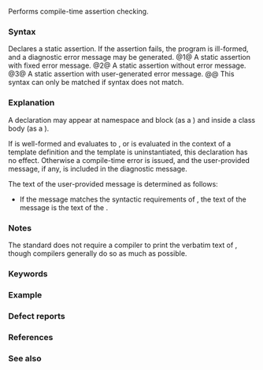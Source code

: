 {{title|{{tt|static_assert}} declaration {{mark since c++11}}}}
{{cpp/language/declarations/navbar}}

Performs compile-time assertion checking.

===Syntax===
{{anchor|Version 1}}{{anchor|Version 2}}{{anchor|Version 3}}
{{sdsc begin}}
{{sdsc|num=1|
{{ttb|static_assert(}} {{spar|bool-constexpr}} {{ttb|,}} {{spar|unevaluated-string}} {{ttb|)}}
}}
{{sdsc|num=2|notes={{mark since c++17}}|
{{ttb|static_assert(}} {{spar|bool-constexpr}} {{ttb|)}}
}}
{{sdsc|num=3|notes={{mark since c++26}}|
{{ttb|static_assert(}} {{spar|bool-constexpr}} {{ttb|,}} {{spar|constant-expression}} {{ttb|)}}
}}
{{sdsc end}}

{{anchor|error message}}
Declares a static assertion. If the assertion fails, the program is ill-formed, and a diagnostic error message may be generated.
@1@ A static assertion with fixed error message.
@2@ A static assertion without error message.
@3@ A static assertion with user-generated error message.
@@ This syntax can only be matched if syntax {{vl|1}} does not match.

===Explanation===
{{par begin}}
{{par|{{spar|bool-constexpr}}|{{rrev multi|rev1=
a {{rlp|constant expression#Converted constant expression|contextually converted constant expression of type {{c/core|bool}}}}. Built-in conversions are not allowed, except for non-{{rlp|list initialization#Narrowing conversions|narrowing}} {{rlp|implicit conversion#Integral conversions|integral conversions}} to {{c/core|bool}}.
|since2=c++23|rev2=an expression {{rlp|implicit conversion#Contextual conversions|contextually converted to {{c/core|bool}}}} where the conversion is a {{rlp|constant expression}}
}}}}
{{par|{{spar|unevaluated-string}}|an {{rlp|string literal#Unevaluated strings|unevaluated string literal}} that will appear as the error message}}
{{par|{{spar|constant-expression}}|a {{rlp|constant expression}} {{c|msg}} satisfying all following conditions:
* {{c|msg.size()}} is implicitly convertible to {{lc|std::size_t}}.
* {{c|msg.data()}} is implicitly convertible to {{c/core|const char*}}.}}
{{par end}}

A {{c/core|static_assert}} declaration may appear at namespace and block {{rlp|scope}} (as a {{rlp|declarations|block declaration}}) and inside a class body (as a {{rlp|class|member declaration}}).

If {{spar|bool-constexpr}} is well-formed and evaluates to {{c|true}}, or is evaluated in the context of a template definition and the template is uninstantiated, this declaration has no effect. Otherwise a compile-time error is issued, and the user-provided message, if any, is included in the diagnostic message.

The text of the user-provided message is determined as follows:
* If the message matches the syntactic requirements of {{spar|unevaluated-string}}, the text of the message is the text of the {{spar|unevaluated-string}}.
{{rrev|since=c++26|
* Otherwise, given the following values:
:* Let {{c|msg}} denote the value of {{spar|constant-expression}}.
:* Let {{c|len}} denote the value of {{c|msg.size()}}, which must be a {{rlpsd|constant expression#Converted constant expression}} of type {{lc|std::size_t}}.
:* Let {{c|ptr}} denote the expression {{c|msg.data()}}, {{rlp|implicit conversion|implicitly converted}} to {{c/core|const char*}}. {{c|ptr}} must be a {{rlpsd|constant expression#Core constant expression}}.
: The text of the message is formed by the sequence of {{c|len}} {{rlp|charset#Code unit and literal encoding|code units}}, starting at {{c|ptr}}, of the {{rlp|charset#Code unit and literal encoding|ordinary literal encoding}}. For each integer {{c|i}} in {{range|0|len}}, {{c|ptr[i]}} must be an {{rlpsd|constant expression#Integral constant expression}}.
}}

===Notes===
The standard does not require a compiler to print the verbatim text of {{ls|#error message}}, though compilers generally do so as much as possible.

{{rrev|until=c++26|
Since the error message has to be a string literal, it cannot contain dynamic information or even a {{rlp|constant expression}} that is not a string literal itself. In particular, it cannot contain the {{rlp|name}} of the {{rlp|template parameters|template type argument}}.
}}
{{ftm begin|core=1|std=1|comment=1}}
{{ftm|value=200410L|std=C++11|__cpp_static_assert|rowspan="3"|{{c/core|static_assert}} (syntax {{vl|1}})}}
{{ftm|value=201411L|std=C++17|-|Single-argument {{c/core|static_assert}} (syntax {{vl|2}})}}
{{ftm|value=202306L|std=C++26|-|user-generated error messages (syntax {{vl|3}})}}
{{ftm end}}

===Keywords===
{{ltt|cpp/keyword/static_assert}}

===Example===
{{example
|code=
#include &lt;format&gt;
#include &lt;type_traits&gt;

static_assert(03301 == 1729); // since C++17 the message string is optional

template&lt;class T&gt;
void swap(T&amp; a, T&amp; b) noexcept
{
    static_assert(std::is_copy_constructible_v&lt;T&gt;,
                  "Swap requires copying");
    static_assert(std::is_nothrow_copy_constructible_v&lt;T&gt; &amp;&amp;
                  std::is_nothrow_copy_assignable_v&lt;T&gt;,
                  "Swap requires nothrow copy/assign");
    auto c = b;
    b = a;
    a = c;
}

template&lt;class T&gt;
struct data_structure
{
    static_assert(std::is_default_constructible_v&lt;T&gt;,
                  "Data structure requires default-constructible elements");
};

template&lt;class&gt;
constexpr bool dependent_false = false; // workaround before CWG2518/P2593R1

template&lt;class T&gt;
struct bad_type
{
    static_assert(dependent_false&lt;T&gt;, "error on instantiation, workaround");
    static_assert(false, "error on instantiation"); // OK because of CWG2518/P2593R1
};

struct no_copy
{
    no_copy(const no_copy&amp;) = delete;
    no_copy() = default;
};

struct no_default
{
    no_default() = delete;
};

#if __cpp_static_assert &gt;= 202306L
// Not real C++ yet (std::format should be constexpr to work):
static_assert(sizeof(int) == 4, std::format("Expected 4, got {}", sizeof(int)));
#endif

int main()
{
    int a, b;
    swap(a, b);
    
    no_copy nc_a, nc_b;
    swap(nc_a, nc_b); // 1
    
    [[maybe_unused]] data_structure&lt;int&gt; ds_ok;
    [[maybe_unused]] data_structure&lt;no_default&gt; ds_error; // 2
}
|p=true
|output=
1: error: static assertion failed: Swap requires copying
2: error: static assertion failed: Data structure requires default-constructible elements
3: error: static assertion failed: Expected 4, got 2
}}

===Defect reports===
{{dr list begin}}
{{dr list item|wg=cwg|dr=2039|std=C++11|before=only the expression before conversion is required to be constant|after=the conversion must also be&lt;br&gt;valid in a constant expression}}
{{dr list item|wg=cwg|dr=2518|paper=P2593R1|std=C++11|before=uninstantiated {{c|static_assert(false, "");}} was ill-formed|after=made well-formed}}
{{dr list end}}

===References===
{{ref std c++23}}
{{ref std|section=9.1|title=Preamble|id=dcl.pre|p=10}}
{{ref std end}}
{{ref std c++20}}
{{ref std|section=9.1|title=Preamble|id=dcl.pre|p=6}}
{{ref std end}}
{{ref std c++17}}
{{ref std|section=10|title=Declarations|id=dcl.dcl|p=6}}
{{ref std end}}
{{ref std c++14}}
{{ref std|section=7|title=Declarations|id=dcl.dcl|p=4}}
{{ref std end}}
{{ref std c++11}}
{{ref std|section=7|title=Declarations|id=dcl.dcl|p=4}}
{{ref std end}}

===See also===
{{dsc begin}}
{{dsc inc|cpp/preprocessor/dsc error}}
{{dsc inc|cpp/error/dsc assert}}
{{dsc inc|cpp/types/dsc enable_if}}
{{dsc|[[cpp/meta#Type_traits|'''Type traits''']] {{mark c++11}}|define compile-time template-based interfaces to query the properties of types|nomono=true}}
{{dsc see c|c/language/_Static_assert|Static assertion|nomono=true}}
{{dsc end}}

{{langlinks|de|es|fr|it|ja|pt|ru|zh}}